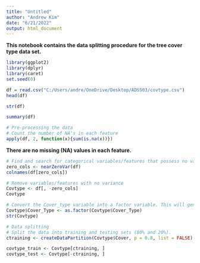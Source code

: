 ---
title: "Untitled"
author: "Andrew Kim"
date: "6/21/2022"
output: html_document
---

__This notebook contains the data splitting procedure for the tree cover type data set.__

```{r}
library(ggplot2)
library(dplyr)
library(caret)
set.seed(0)
```

```{r}
df = read.csv("C:/Users/andre/OneDrive/Desktop/ADS503/covtype.csv")
head(df)
```

```{r}
str(df)
```

```{r}
summary(df)
```

```{r}
# Pre-processing the data
# Count the number of NA's in each feature
apply(df, 2, function(x){sum(is.na(x))})
```

__There are no missing (NA) values in each feature.__

```{r}
# Find and search for categorical variables/features that possess no variance
zero_cols <- nearZeroVar(df)
colnames(df[zero_cols])

# Remove variables/features with no variance
Covtype <- df[, -zero_cols]
Covtype
```

```{r}
# Convert the Cover_type variable into a factor variable. This will generate this variable into seven levels.
Covtype$Cover_Type <- as.factor(Covtype$Cover_Type)
str(Covtype)
```

```{r}
# Data splitting
# Split the data into training and testing sets (80% and 20%).
ctraining <- createDataPartition(Covtype$Cover, p = 0.8, list = FALSE)

covtype_train <- Covtype[ctraining, ]
covtype_test <- Covtype[-ctraining, ]
```








